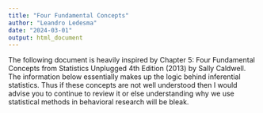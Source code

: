 ```yaml
---
title: "Four Fundamental Concepts"
author: "Leandro Ledesma"
date: "2024-03-01"
output: html_document
---
```


The following document is heavily inspired by Chapter 5: Four Fundamental Concepts from Statistics Unplugged 4th Edition (2013) by Sally Caldwell. The information below essentially makes up the logic behind inferential statistics. Thus if these concepts are not well understood then I would advise you to continue to review it or else understanding why we use statistical methods in behavioral research will be bleak. 

